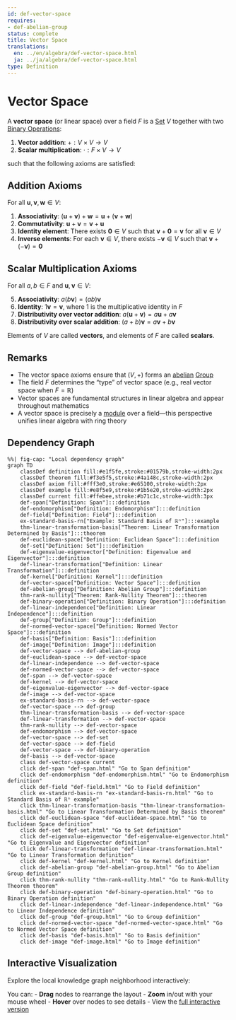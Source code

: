 ```yaml
---
id: def-vector-space
requires:
- def-abelian-group
status: complete
title: Vector Space
translations:
  en: ../en/algebra/def-vector-space.html
  ja: ../ja/algebra/def-vector-space.html
type: Definition
---
```


# Vector Space {#def-vector-space}

A **vector space** (or linear space) over a field $F$ is a [Set](../logic-set-theory/def-set.qmd) $V$ together with two [Binary Operations](def-binary-operation.qmd):

1. **Vector addition**: $+ : V \times V \to V$
2. **Scalar multiplication**: $\cdot : F \times V \to V$

such that the following axioms are satisfied:

## Addition Axioms

For all $\mathbf{u}, \mathbf{v}, \mathbf{w} \in V$:

1. **Associativity**: $(\mathbf{u} + \mathbf{v}) + \mathbf{w} = \mathbf{u} + (\mathbf{v} + \mathbf{w})$
2. **Commutativity**: $\mathbf{u} + \mathbf{v} = \mathbf{v} + \mathbf{u}$
3. **Identity element**: There exists $\mathbf{0} \in V$ such that $\mathbf{v} + \mathbf{0} = \mathbf{v}$ for all $\mathbf{v} \in V$
4. **Inverse elements**: For each $\mathbf{v} \in V$, there exists $-\mathbf{v} \in V$ such that $\mathbf{v} + (-\mathbf{v}) = \mathbf{0}$

## Scalar Multiplication Axioms

For all $a, b \in F$ and $\mathbf{u}, \mathbf{v} \in V$:

5. **Associativity**: $a(b\mathbf{v}) = (ab)\mathbf{v}$
6. **Identity**: $1\mathbf{v} = \mathbf{v}$, where $1$ is the multiplicative identity in $F$
7. **Distributivity over vector addition**: $a(\mathbf{u} + \mathbf{v}) = a\mathbf{u} + a\mathbf{v}$
8. **Distributivity over scalar addition**: $(a + b)\mathbf{v} = a\mathbf{v} + b\mathbf{v}$

Elements of $V$ are called **vectors**, and elements of $F$ are called **scalars**.

## Remarks

- The vector space axioms ensure that $(V, +)$ forms an [abelian](def-abelian-group.qmd) [Group](def-group.qmd)
- The field $F$ determines the "type" of vector space (e.g., real vector space when $F = \mathbb{R}$)
- Vector spaces are fundamental structures in linear algebra and appear throughout mathematics
- A vector space is precisely a [module](def-module.qmd) over a field—this perspective unifies linear algebra with ring theory

## Dependency Graph

```mermaid
%%| fig-cap: "Local dependency graph"
graph TD
    classDef definition fill:#e1f5fe,stroke:#01579b,stroke-width:2px
    classDef theorem fill:#f3e5f5,stroke:#4a148c,stroke-width:2px
    classDef axiom fill:#fff3e0,stroke:#e65100,stroke-width:2px
    classDef example fill:#e8f5e9,stroke:#1b5e20,stroke-width:2px
    classDef current fill:#ffebee,stroke:#b71c1c,stroke-width:3px
    def-span["Definition: Span"]:::definition
    def-endomorphism["Definition: Endomorphism"]:::definition
    def-field["Definition: Field"]:::definition
    ex-standard-basis-rn["Example: Standard Basis of ℝⁿ"]:::example
    thm-linear-transformation-basis["Theorem: Linear Transformation Determined by Basis"]:::theorem
    def-euclidean-space["Definition: Euclidean Space"]:::definition
    def-set["Definition: Set"]:::definition
    def-eigenvalue-eigenvector["Definition: Eigenvalue and Eigenvector"]:::definition
    def-linear-transformation["Definition: Linear Transformation"]:::definition
    def-kernel["Definition: Kernel"]:::definition
    def-vector-space["Definition: Vector Space"]:::definition
    def-abelian-group["Definition: Abelian Group"]:::definition
    thm-rank-nullity["Theorem: Rank-Nullity Theorem"]:::theorem
    def-binary-operation["Definition: Binary Operation"]:::definition
    def-linear-independence["Definition: Linear Independence"]:::definition
    def-group["Definition: Group"]:::definition
    def-normed-vector-space["Definition: Normed Vector Space"]:::definition
    def-basis["Definition: Basis"]:::definition
    def-image["Definition: Image"]:::definition
    def-vector-space --> def-abelian-group
    def-euclidean-space --> def-vector-space
    def-linear-independence --> def-vector-space
    def-normed-vector-space --> def-vector-space
    def-span --> def-vector-space
    def-kernel --> def-vector-space
    def-eigenvalue-eigenvector --> def-vector-space
    def-image --> def-vector-space
    ex-standard-basis-rn --> def-vector-space
    def-vector-space --> def-group
    thm-linear-transformation-basis --> def-vector-space
    def-linear-transformation --> def-vector-space
    thm-rank-nullity --> def-vector-space
    def-endomorphism --> def-vector-space
    def-vector-space --> def-set
    def-vector-space --> def-field
    def-vector-space --> def-binary-operation
    def-basis --> def-vector-space
    class def-vector-space current
    click def-span "def-span.html" "Go to Span definition"
    click def-endomorphism "def-endomorphism.html" "Go to Endomorphism definition"
    click def-field "def-field.html" "Go to Field definition"
    click ex-standard-basis-rn "ex-standard-basis-rn.html" "Go to Standard Basis of ℝⁿ example"
    click thm-linear-transformation-basis "thm-linear-transformation-basis.html" "Go to Linear Transformation Determined by Basis theorem"
    click def-euclidean-space "def-euclidean-space.html" "Go to Euclidean Space definition"
    click def-set "def-set.html" "Go to Set definition"
    click def-eigenvalue-eigenvector "def-eigenvalue-eigenvector.html" "Go to Eigenvalue and Eigenvector definition"
    click def-linear-transformation "def-linear-transformation.html" "Go to Linear Transformation definition"
    click def-kernel "def-kernel.html" "Go to Kernel definition"
    click def-abelian-group "def-abelian-group.html" "Go to Abelian Group definition"
    click thm-rank-nullity "thm-rank-nullity.html" "Go to Rank-Nullity Theorem theorem"
    click def-binary-operation "def-binary-operation.html" "Go to Binary Operation definition"
    click def-linear-independence "def-linear-independence.html" "Go to Linear Independence definition"
    click def-group "def-group.html" "Go to Group definition"
    click def-normed-vector-space "def-normed-vector-space.html" "Go to Normed Vector Space definition"
    click def-basis "def-basis.html" "Go to Basis definition"
    click def-image "def-image.html" "Go to Image definition"
```

## Interactive Visualization

Explore the local knowledge graph neighborhood interactively:

::: {.graph-viz data-id="def-vector-space" data-width="700" data-height="500"}
:::

You can:
- **Drag** nodes to rearrange the layout
- **Zoom** in/out with your mouse wheel
- **Hover** over nodes to see details
- View the [full interactive version](../../output/interactive/en/def-vector-space.html){target="_blank"}
